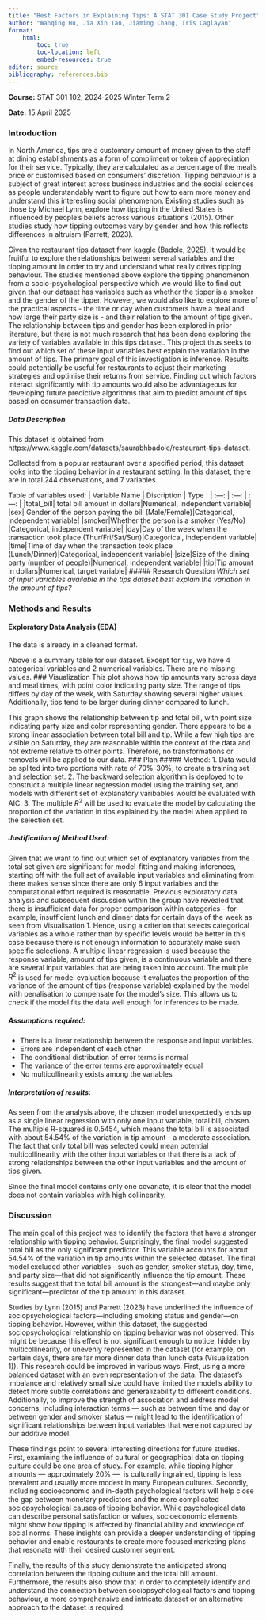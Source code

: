 ```yaml
---
title: "Best Factors in Explaining Tips: A STAT 301 Case Study Project"
author: "Wanqing Hu, Jia Xin Tan, Jiaming Chang, Iris Caglayan"
format: 
    html:
        toc: true
        toc-location: left
        embed-resources: true
editor: source
bibliography: references.bib
---
```


**Course:** STAT 301 102, 2024-2025 Winter Term 2

**Date:** 15 April 2025

### Introduction
In North America, tips are a customary amount of money given to the staff at dining establishments as a form of compliment or token of appreciation for their service. Typically, they are calculated as a percentage of the meal's price or customised based on consumers' discretion. Tipping behaviour is a subject of great interest across business industries and the social sciences as people understandably want to figure out how to earn more money and understand this interesting social phenomenon. Existing studies such as those by Michael Lynn, explore how tipping in the United States is influenced by people's beliefs across various situations (2015). Other studies study how tipping outcomes vary by gender and how this reflects differences in altruism (Parrett, 2023). 

Given the restaurant tips dataset from kaggle (Badole, 2025), it would be fruitful to explore the relationships between several variables and the tipping amount in order to try and understand what really drives tipping behaviour. The studies mentioned above explore the tipping phenomenon from a socio-psychological perspective which we would like to find out given that our dataset has variables such as whether the tipper is a smoker and the gender of the tipper. However, we would also like to explore more of the practical aspects - the time or day when customers have a meal and how large their party size is - and their relation to the amount of tips given. The relationship between tips and gender has been explored in prior literature, but there is not much research that has been done exploring the variety of variables available in this tips dataset. This project thus seeks to find out which set of these input variables best explain the variation in the amount of tips. The primary goal of this investigation is inference. Results could potentially be useful for restaurants to adjust their marketing strategies and optimise their returns from service. Finding out which factors interact significantly with tip amounts would also be advantageous for developing future predictive algorithms that aim to predict amount of tips based on consumer transaction data.

##### Data Description
This dataset is obtained from https://www.kaggle.com/datasets/saurabhbadole/restaurant-tips-dataset.

Collected from a popular restaurant over a specified period, this dataset looks into the tipping behavior in a restaurant setting. In this dataset, there are in total 244 observations, and 7 variables.
    
Table of variables used:
| Variable Name | Discription | Type |
| :---: | :---: | :---: |
|total_bill| total bill amount in dollars|Numerical, independent variable|
|sex| Gender of the person paying the bill (Male/Female)|Categorical, independent variable|
|smoker|Whether the person is a smoker (Yes/No) |Categorical, independent variable|
|day|Day of the week when the transaction took place (Thur/Fri/Sat/Sun)|Categorical, independent variable|
|time|Time of day when the transaction took place (Lunch/Dinner)|Categorical, independent variable|
|size|Size of the dining party (number of people)|Numerical, independent variable|
|tip|Tip amount in dollars|Numerical, target variable|
##### Research Question
*Which set of input variables available in the tips dataset best explain the variation in the amount of tips?*

### Methods and Results
#### Exploratory Data Analysis (EDA)
The data is already in a cleaned format.

Above is a summary table for our dataset. Except for `tip`, we have 4 categorical variables and 2 numerical variables. There are no missing values.
### Visualization
This plot shows how tip amounts vary across days and meal times, with point color indicating party size. The range of tips differs by day of the week, with Saturday showing several higher values. Additionally, tips tend to be larger during dinner compared to lunch.


This graph shows the relationship between tip and total bill, with point size indicating party size and color representing gender. There appears to be a strong linear association between total bill and tip. While a few high tips are visible on Saturday, they are reasonable within the context of the data and not extreme relative to other points. Therefore, no transformations or removals will be applied to our data.
### Plan
##### Method:
1. Data would be splited into two portions with rate of 70%-30%, to create a training set and selection set.
2. The backward selection algorithm is deployed to to construct a multiple linear regression model using the training set, and models with different set of explanatory varibables would be evaluated with AIC. 
3. The multiple $R^2$ will be used to evaluate the model by calculating the proportion of the variation in tips explained by the model when applied to the selection set.   

##### Justification of Method Used:
Given that we want to find out which set of explanatory variables from the total set given are significant for model-fitting and making inferences, starting off with the full set of available input variables and eliminating from there makes sense since there are only 6 input variables and the computational effort required is reasonable. Previous exploratory data analysis and subsequent discussion within the group have revealed that there is insufficient data for proper comparison within categories - for example, insufficient lunch and dinner data for certain days of the week as seen from Visualisation 1. Hence, using a criterion that selects categorical variables as a whole rather than by specific levels would be better in this case because there is not enough information to accurately make such specific selections. A multiple linear regression is used because the response variable, amount of tips given, is a continuous variable and there are several input variables that are being taken into account. The multiple $R^2$ is used for model evaluation because it evaluates the proportion of the variance of the amount of tips (response variable) explained by the model with penalisation to compensate for the model's size. This allows us to check if the model fits the data well enough for inferences to be made.

##### Assumptions required:
* There is a linear relationship between the response and input variables.
* Errors are independent of each other
* The conditional distribution of error terms is normal
* The variance of the error terms are approximately equal
* No multicollinearity exists among the variables


##### Interpretation of results:
As seen from the analysis above, the chosen model unexpectedly ends up as a single linear regression with only one input variable, total bill, chosen. The multiple R-squared is 0.5454, which means the total bill is associated with about 54.54% of the variation in tip amount - a moderate association. The fact that only total bill was selected could mean potential multicollinearity with the other input variables or that there is a lack of strong relationships between the other input variables and the amount of tips given. 

Since the final model contains only one covariate, it is clear that the model does not contain variables with high collinearity. 


### Discussion

The main goal of this project was to identify the factors that have a stronger relationship with tipping behavior. Surprisingly, the final model suggested total bill as the only significant predictor. This variable accounts for about 54.54% of the variation in tip amounts within the selected dataset. The final model excluded other variables—such as gender, smoker status, day, time, and party size—that did not significantly influence the tip amount. These results suggest that the total bill amount is the strongest—and maybe only significant—predictor of the tip amount in this dataset.

Studies by Lynn (2015) and Parrett (2023) have underlined the influence of sociopsychological factors—including smoking status and gender—on tipping behavior. However, within this dataset, the suggested sociopsychological relationship on tipping behavior was not observed. This might be because this effect is not significant enough to notice, hidden by multicollinearity, or unevenly represented in the dataset (for example, on certain days, there are far more dinner data than lunch data (Visualization 1)). This research could be improved in various ways. First, using a more balanced dataset with an even representation of the data. The dataset's imbalance and relatively small size could have limited the model's ability to detect more subtle correlations and generalizability to different conditions. Additionally, to improve the strength of association and address model concerns, including interaction terms — such as between time and day or between gender and smoker status — might lead to the identification of significant relationships between input variables that were not captured by our additive model.

These findings point to several interesting directions for future studies. First, examining the influence of cultural or geographical data on tipping culture could be one area of study. For example, while tipping higher amounts — approximately 20% —  is culturally ingrained, tipping is less prevalent and usually more modest in many European cultures. Secondly, including socioeconomic and in-depth psychological factors will help close the gap between monetary predictors and the more complicated sociopsychological causes of tipping behavior. While psychological data can describe personal satisfaction or values, socioeconomic elements might show how tipping is affected by financial ability and knowledge of social norms. These insights can provide a deeper understanding of tipping behavior and enable restaurants to create more focused marketing plans that resonate with their desired customer segment.

Finally, the results of this study demonstrate the anticipated strong correlation between the tipping culture and the total bill amount. Furthermore, the results also show that in order to completely identify and understand the connection between sociopsychological factors and tipping behaviour, a more comprehensive and intricate dataset or an alternative approach to the dataset is required.
